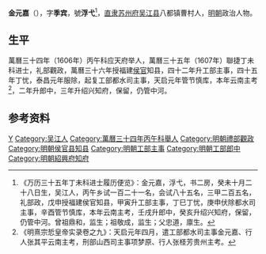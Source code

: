 '''金元嘉'''（{{bd|？||？||}}），字'''季宾'''，號'''浮弋'''<ref>《万历三十五年丁未科进士履历便览》：金元嘉，浮弋，书二房，癸未十月二十八日生，吴江人，丙午乡试一百二十一名，会试八十五名，三甲二百五名，礼部政，戊申授福建侯官知县，甲寅升工部主事，丁巳丁忧，庚申伏除都水司主事，辛酉管节慎库，本年云南主考，壬戌升郎中，癸亥升绍兴知府，保留，仍管中河。曾祖鼎和，监生；祖敬成，监生；父忠道，廪生。</ref>，[[南直隶|直隶]][[苏州府|苏州府]][[吴江县|吴江县]]八都镇曹村人，[[明朝|明朝]]政治人物。

== 生平 ==
萬曆三十四年（1606年）丙午科应天府举人，萬曆三十五年（1607年）聯捷丁未科进士，礼部觀政，萬曆三十六年授福建[[侯官|侯官]]知县，四十二年升工部主事，四十五年丁忧，泰昌元年服除，起复工部都水司主事，天启元年管节慎库，本年云南主考<ref>《明熹宗悊皇帝实录卷之九》：天启元年四月，遣工部都水司主事金元嘉、行人张其平云南主考，刑部山西司主事项梦原、行人张柽芳贵州主考。</ref>，二年升郎中，三年升绍兴知府，保留，仍管中河。

==参考资料==
{{reflist}}

{{萬曆三十五年丁未科殿試金榜}}

{{Authority control}}

{{DEFAULTSORT:Jin金}}
[[Category:金姓|Y]]
[[Category:吴江人|Category:吴江人]]
[[Category:萬曆三十四年丙午科舉人|Category:萬曆三十四年丙午科舉人]]
[[Category:明朝禮部觀政|Category:明朝禮部觀政]]
[[Category:明朝侯官县知县|Category:明朝侯官县知县]]
[[Category:明朝工部主事|Category:明朝工部主事]]
[[Category:明朝工部郎中|Category:明朝工部郎中]]
[[Category:明朝紹興府知府|Category:明朝紹興府知府]]


{{明朝人物小作品}}